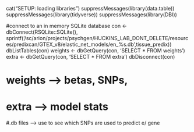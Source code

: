 cat("SETUP: loading libraries\n")
suppressMessages(library(data.table))
suppressMessages(library(tidyverse))
suppressMessages(library(DBI))


#connect to an in memory SQLite database
con <- dbConnect(RSQLite::SQLite(), sprintf('/sc/arion/projects/psychgen/HUCKINS_LAB_DONT_DELETE/resources/predixcan/GTEX_v8/elastic_net_models/en_%s.db',tissue_predix))
dbListTables(con)
weights <- dbGetQuery(con, 'SELECT * FROM weights')
extra <- dbGetQuery(con, 'SELECT * FROM extra')
dbDisconnect(con)

# weights --> betas, SNPs, 
# extra --> model stats
#.db files --> use to see which SNPs are used to predict e/ gene

